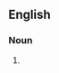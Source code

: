{{also|time warp}}
==English==

===Noun===
{{en-noun}}

# {{alternative spelling of|time warp|lang=en}}